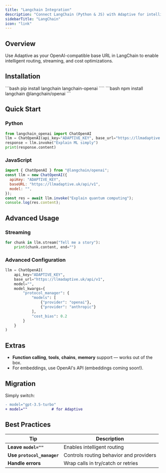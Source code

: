 ```yaml
---
title: "Langchain Integration"
description: "Connect LangChain (Python & JS) with Adaptive for intelligent routing."
sidebarTitle: "LangChain"
icon: "link"
---
```


## Overview

Use Adaptive as your OpenAI-compatible base URL in LangChain to enable intelligent routing, streaming, and cost optimizations.

## Installation

<Tabs>
<Tab title="Python">
```bash
pip install langchain langchain-openai
````

</Tab>
<Tab title="JavaScript">
```bash
npm install langchain @langchain/openai
```
</Tab>
</Tabs>

## Quick Start

### Python

```python
from langchain_openai import ChatOpenAI
llm = ChatOpenAI(api_key="ADAPTIVE_KEY", base_url="https://llmadaptive.uk/api/v1", model="")
response = llm.invoke("Explain ML simply")
print(response.content)
```

### JavaScript

```js
import { ChatOpenAI } from "@langchain/openai";
const llm = new ChatOpenAI({
  apiKey: "ADAPTIVE_KEY",
  baseURL: "https://llmadaptive.uk/api/v1",
  model: "",
});
const res = await llm.invoke("Explain quantum computing");
console.log(res.content);
```

## Advanced Usage

### Streaming

```python
for chunk in llm.stream("Tell me a story"):
    print(chunk.content, end="")
```

### Advanced Configuration

```python
llm = ChatOpenAI(
    api_key="ADAPTIVE_KEY",
    base_url="https://llmadaptive.uk/api/v1",
    model="",
    model_kwargs={
        "protocol_manager": {
            "models": [
                {"provider": "openai"},
                {"provider": "anthropic"}
            ],
            "cost_bias": 0.2
        }
    }
)
```

## Extras

- **Function calling**, **tools**, **chains**, **memory** support — works out of the box.
- For embeddings, use OpenAI's API (embeddings coming soon!).

## Migration

Simply switch:

```diff
- model="gpt-3.5-turbo"
+ model=""           # for Adaptive
```

## Best Practices

| Tip                            | Description                           |
| ------------------------------ | ------------------------------------- |
| **Leave `model=""`**           | Enables intelligent routing           |
| **Use `protocol_manager`** | Controls routing behavior and providers |
| **Handle errors**              | Wrap calls in try/catch or retries    |

